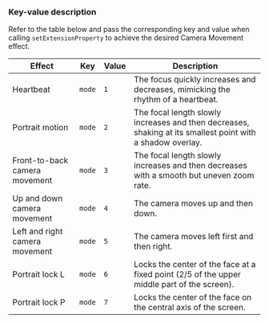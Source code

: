 <PlatformWrapper platform="ios">

### Key-value description

Refer to the table below and pass the corresponding key and value when calling `setExtensionProperty` to achieve the desired Camera Movement effect.

| Effect      | Key    | Value |  Description |
| ----------- | ------ | ----- | ------------ |
| Heartbeat   | `mode` | `1`   | The focus quickly increases and decreases, mimicking the rhythm of a heartbeat.|
| Portrait motion | `mode` | `2`   | The focal length slowly increases and then decreases, shaking at its smallest point with a shadow overlay. |
| Front-to-back camera movement | `mode` | `3`   | The focal length slowly increases and then decreases with a smooth but uneven zoom rate. |
| Up and down camera movement   | `mode` | `4`   | The camera moves up and then down.|
| Left and right camera movement | `mode` | `5`   | The camera moves left first and then right. |
| Portrait lock L | `mode` | `6`   | Locks the center of the face at a fixed point (2/5 of the upper middle part of the screen). |
| Portrait lock P | `mode` | `7`   | Locks the center of the face on the central axis of the screen.|

</PlatformWrapper>
